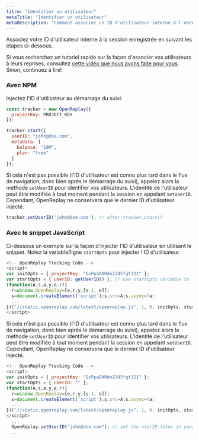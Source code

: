 ```yaml
---
titre: "Identifier un utilisateur"
metaTitle: "Identifier un utilisateur"
metaDescription: "Comment associer un ID d'utilisateur interne à l'enregistrement de la session."
---
```


Associez votre ID d'utilisateur interne à la session enregistrée en suivant les étapes ci-dessous.

Si vous recherchez un tutoriel rapide sur la façon d'associer vos utilisateurs à leurs reprises, consultez [cette vidéo que nous avons faite pour vous](https://youtu.be/xfotXkeyXZM). Sinon, continuez à lire!

### Avec NPM

Injectez l'ID d'utilisateur au démarrage du suivi:


```js
const tracker = new OpenReplay({
  projectKey: PROJECT_KEY
});

tracker.start({
  userID: "john@doe.com",
  metadata: {
    balance: "10M",
    plan: "free"
  }
});
```


Si cela n'est pas possible (l'ID d'utilisateur est connu plus tard dans le flux de navigation, donc bien après le démarrage du suivi), appelez alors la méthode `setUserID` pour identifier vos utilisateurs. L'identité de l'utilisateur peut être modifiée à tout moment pendant la session en appelant `setUserID`. Cependant, OpenReplay ne conservera que le dernier ID d'utilisateur injecté.


```js
tracker.setUserID('john@doe.com'); // after tracker.start()
```


### Avec le snippet JavaScript

Ci-dessous un exemple sur la façon d'injecter l'ID d'utilisateur en utilisant le snippet. Notez la variable/ligne `startOpts` pour injecter l'ID d'utilisateur.


```js
<!-- OpenReplay Tracking Code -->
<script>
var initOpts = { projectKey: "GxPpaDARdn2345fgt321" };
var startOpts = { userID: getUserID() }; // use startOpts variable to inject userID
(function(A,s,a,y,e,r){
  r=window.OpenReplay=[e,r,y,[s-1, e]];
  s=document.createElement('script');s.src=A;s.async=!a;
  ...
})("//static.openreplay.com/latest/openreplay.js", 1, 0, initOpts, startOpts);
</script>
```


Si cela n'est pas possible (l'ID d'utilisateur est connu plus tard dans le flux de navigation, donc bien après le démarrage du suivi), appelez alors la méthode `setUserID` pour identifier vos utilisateurs. L'identité de l'utilisateur peut être modifiée à tout moment pendant la session en appelant `setUserID`. Cependant, OpenReplay ne conservera que le dernier ID d'utilisateur injecté.


```js
<!-- OpenReplay Tracking Code -->
<script>
var initOpts = { projectKey: "GxPpaDARdn2345fgt321" };
var startOpts = { userID: "" };
(function(A,s,a,y,e,r){
  r=window.OpenReplay=[e,r,y,[s-1, e]];
  s=document.createElement('script');s.src=A;s.async=!a;
  ...
})("//static.openreplay.com/latest/openreplay.js", 1, 0, initOpts, startOpts);
</script>
  ...
  OpenReplay.setUserID("john@doe.com"); // set the userID later in your code
  ...
```

